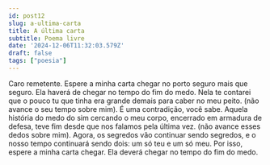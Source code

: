 ```yaml
---
id: post12
slug: a-ultima-carta
title: A última carta
subtitle: Poema livre
date: '2024-12-06T11:32:03.579Z'
draft: false
tags: ["poesia"]
---
```


Caro remetente. Espere a minha carta chegar
no porto seguro mais que seguro.
Ela haverá de chegar no tempo do fim do medo.
Nela te contarei que o pouco tu que tinha
era grande demais para caber no meu peito.
(não avance o seu tempo sobre mim). 
É uma contradição, você sabe.
Aquela história do medo do sim cercando o meu corpo,
encerrado em armadura de defesa,
teve fim desde que nos falamos pela última vez.
(não avance esses dedos sobre mim). Agora,
os segredos vão continuar sendo segredos,
e o nosso tempo continuará sendo dois: 
um só teu e um só meu.
Por isso, espere a minha carta chegar. 
Ela deverá chegar no tempo do fim do medo.